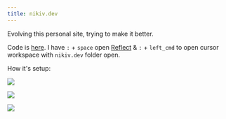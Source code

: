 ```yaml
---
title: nikiv.dev
---
```


Evolving this personal site, trying to make it better.

Code is [here](https://github.com/nikitavoloboev/nikiv). I have `:` + `space` open [Reflect](https://reflect.app) & `:` + `left_cmd` to open cursor workspace with `nikiv.dev` folder open.

How it's setup:

![](https://raw.githubusercontent.com/nikitavoloboev/media/main/nikiv.dev/25-feb/nikiv-zed-workspace.png)

![](https://raw.githubusercontent.com/nikitavoloboev/media/main/nikiv.dev/25-feb/nikiv-goku.png)

![](https://raw.githubusercontent.com/nikitavoloboev/media/main/nikiv.dev/25-feb/nikiv-km-macro.png)

